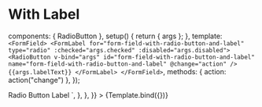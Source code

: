 
<Meta id="vue-radio-button" title="Vue.js Component/Radio Button" component={RadioButton} argTypes={argTypes} />

# With Label

  components: { RadioButton },
  setup() {
    return { args };
  },
  template: `
  <FormField>
    <FormLabel for="form-field-with-radio-button-and-label" type="radio" :checked="args.checked" :disabled="args.disabled">
        <RadioButton
        v-bind="args"
        id="form-field-with-radio-button-and-label"
        name="form-field-with-radio-button-and-label"
        @change="action"
        />
        {{args.labelText}}
    </FormLabel>
  </FormField>`,
  methods: { action: action("change") },
});

<Canvas>
  <Story
    name="With Label"
    args={{ labelText: "Label" }}
    parameters={{
      docs: {
        source: {
          code: `
  <FormField>
    <FormLabel 
    for="form-field-with-radio-button-and-label"
    type="radio"
    >
        <RadioButton 
        id="form-field-with-radio-button-and-label"
        name="form-field-with-radio-button-and-label"
        />
         Radio Button Label
    </FormLabel>
  </FormField>`,
        },
      },
    }}
  >
    {Template.bind({})}
  </Story>
</Canvas>
